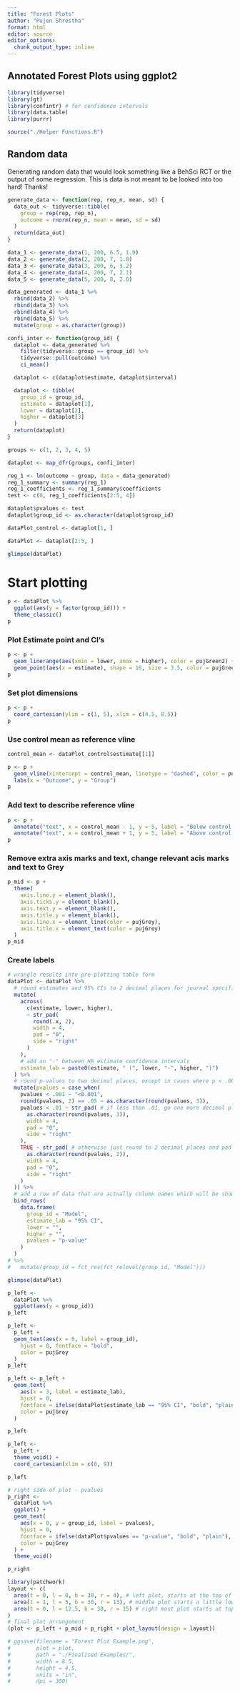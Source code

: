 ```yaml
---
title: "Forest Plots"
author: "Pujen Shrestha"
format: html
editor: source
editor_options: 
  chunk_output_type: inline
---
```


## Annotated Forest Plots using ggplot2

```r
library(tidyverse)
library(gt)
library(confintr) # for confidence intervals
library(data.table)
library(purrr)

source("./Helper Functions.R")
```

## Random data

Generating random data that would look something like a BehSci RCT or the output of some regression. This is data is not meant to be looked into too hard! Thanks!

```r
generate_data <- function(rep, rep_n, mean, sd) {
  data_out <- tidyverse::tibble(
    group = rep(rep, rep_n),
    outcome = rnorm(rep_n, mean = mean, sd = sd)
  )
  return(data_out)
}

data_1 <- generate_data(1, 200, 6.5, 1.0)
data_2 <- generate_data(2, 200, 7, 1.8)
data_3 <- generate_data(3, 200, 6, 3.2)
data_4 <- generate_data(4, 200, 7, 2.1)
data_5 <- generate_data(5, 200, 8, 2.0)

data_generated <- data_1 %>%
  rbind(data_2) %>%
  rbind(data_3) %>%
  rbind(data_4) %>%
  rbind(data_5) %>%
  mutate(group = as.character(group))
```

```r
confi_inter <- function(group_id) {
  dataplot <- data_generated %>%
    filter(tidyverse::group == group_id) %>%
    tidyverse::pull(outcome) %>%
    ci_mean()

  dataplot <- c(dataplot$estimate, dataplot$interval)

  dataplot <- tibble(
    group_id = group_id,
    estimate = dataplot[1],
    lower = dataplot[2],
    higher = dataplot[3]
  )
  return(dataplot)
}

groups <- c(1, 2, 3, 4, 5)

dataplot <- map_dfr(groups, confi_inter)

reg_1 <- lm(outcome ~ group, data = data_generated)
reg_1_summary <- summary(reg_1)
reg_1_coefficients <- reg_1_summary$coefficients
test <- c(0, reg_1_coefficients[2:5, 4])

dataplot$pvalues <- test
dataplot$group_id <- as.character(dataplot$group_id)
```

```r
dataPlot_control <- dataplot[1, ]

dataPlot <- dataplot[2:5, ]
```

```r
glimpse(dataPlot)
```


# Start plotting 

```r
p <- dataPlot %>%
  ggplot(aes(y = factor(group_id))) +
  theme_classic()
p
```
### Plot Estimate point and CI's
```r
p <- p +
  geom_linerange(aes(xmin = lower, xmax = higher), color = pujGreen2) +
  geom_point(aes(x = estimate), shape = 16, size = 3.5, color = pujGreen2, stroke = 0)
p
```
### Set plot dimensions
```r
p <- p +
  coord_cartesian(ylim = c(1, 5), xlim = c(4.5, 8.5))
p
```
### Use control mean as reference vline
```r
control_mean <- dataPlot_control$estimate[[1]]

p <- p +
  geom_vline(xintercept = control_mean, linetype = "dashed", color = pujGrey) +
  labs(x = "Outcome", y = "Group")
p
```
### Add text to describe reference vline
```r
p <- p +
  annotate("text", x = control_mean - 1, y = 5, label = "Below control mean", color = pujGrey) +
  annotate("text", x = control_mean + 1, y = 5, label = "Above control mean", color = pujGrey)
p
```

### Remove extra axis marks and text, change relevant acis marks and text to Grey
```r
p_mid <- p +
  theme(
    axis.line.y = element_blank(),
    axis.ticks.y = element_blank(),
    axis.text.y = element_blank(),
    axis.title.y = element_blank(),
    axis.line.x = element_line(color = pujGrey),
    axis.title.x = element_text(color = pujGrey)
  )
p_mid
```
### Create labels
```r
# wrangle results into pre-plotting table form
dataPlot <- dataPlot %>%
  # round estimates and 95% CIs to 2 decimal places for journal specifications
  mutate(
    across(
      c(estimate, lower, higher),
      ~ str_pad(
        round(.x, 2),
        width = 4,
        pad = "0",
        side = "right"
      )
    ),
    # add an "-" between HR estimate confidence intervals
    estimate_lab = paste0(estimate, " (", lower, "-", higher, ")")
  ) %>%
  # round p-values to two decimal places, except in cases where p < .001
  mutate(pvalues = case_when(
    pvalues < .001 ~ "<0.001",
    round(pvalues, 2) == .05 ~ as.character(round(pvalues, 3)),
    pvalues < .01 ~ str_pad( # if less than .01, go one more decimal place
      as.character(round(pvalues, 3)),
      width = 4,
      pad = "0",
      side = "right"
    ),
    TRUE ~ str_pad( # otherwise just round to 2 decimal places and pad string so that .2 reads as 0.20
      as.character(round(pvalues, 2)),
      width = 4,
      pad = "0",
      side = "right"
    )
  )) %>%
  # add a row of data that are actually column names which will be shown on the plot in the next step
  bind_rows(
    data.frame(
      group_id = "Model",
      estimate_lab = "95% CI",
      lower = "",
      higher = "",
      pvalues = "p-value"
    )
  )
# %>%
#   mutate(group_id = fct_rev(fct_relevel(group_id, "Model")))

glimpse(dataPlot)
```

```r
p_left <-
  dataPlot %>%
  ggplot(aes(y = group_id))
p_left
```

```r
p_left <-
  p_left +
  geom_text(aes(x = 0, label = group_id),
    hjust = 0, fontface = "bold",
    color = pujGrey
  )
p_left
```

```r
p_left <- p_left +
  geom_text(
    aes(x = 3, label = estimate_lab),
    hjust = 0,
    fontface = ifelse(dataPlot$estimate_lab == "95% CI", "bold", "plain"),
    color = pujGrey
  )

p_left
```

```r
p_left <-
  p_left +
  theme_void() +
  coord_cartesian(xlim = c(0, 9))

p_left
```

```r
# right side of plot - pvalues
p_right <-
  dataPlot %>%
  ggplot() +
  geom_text(
    aes(x = 0, y = group_id, label = pvalues),
    hjust = 0,
    fontface = ifelse(dataPlot$pvalues == "p-value", "bold", "plain"),
    color = pujGrey
  ) +
  theme_void()

p_right
```


```r
library(patchwork)
layout <- c(
  area(t = 0, l = 0, b = 30, r = 4), # left plot, starts at the top of the page (0) and goes 30 units down and 3 units to the right
  area(t = 1, l = 5, b = 30, r = 13), # middle plot starts a little lower (t=1) because there's no title. starts 1 unit right of the left plot (l=4, whereas left plot is r=3), goes to the bottom of the page (30 units), and 6 units further over from the left plot (r=9 whereas left plot is r=3)
  area(t = 0, l = 12.5, b = 30, r = 15) # right most plot starts at top of page, begins where middle plot ends (l=9, and middle plot is r=9), goes to bottom of page (b=30), and extends two units wide (r=11)
)
# final plot arrangement
(plot <- p_left + p_mid + p_right + plot_layout(design = layout))
```

```r
# ggsave(filename = "Forest Plot Example.png",
#        plot = plot,
#        path = "./Finalised Examples/",
#        width = 8.5,
#        height = 4.5,
#        units = "in",
#        dpi = 300)
```